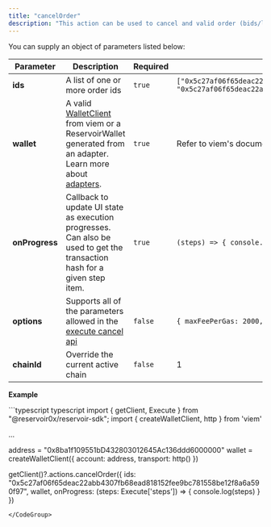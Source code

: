 ```yaml
---
title: "cancelOrder"
description: "This action can be used to cancel and valid order (bids/listings)"
---
```


You can supply an object of parameters listed below:

| Parameter      | Description                                                                                                                                                                  | Required | Example                                                                                                                                        |
| -------------- | ---------------------------------------------------------------------------------------------------------------------------------------------------------------------------- | -------- | ---------------------------------------------------------------------------------------------------------------------------------------------- |
| **ids**        | A list of one or more order ids                                                                                                                                              | `true`   | `["0x5c27af06f65deac22abb4307fb68ead818152fee9bc781558be12f8a6a590f97", "0x5c27af06f65deac22abb4307fb68ead818152fee9bc781558be12f8a6a590f97"]` |
| **wallet**     | A valid [WalletClient](https://viem.sh/docs/clients/wallet.html) from viem or a ReservoirWallet generated from an adapter. Learn more about [adapters](/reference/adapters). | `true`   | Refer to viem's documentation on [WalletClients](https://viem.sh/docs/clients/wallet.html)\_                                                   |
| **onProgress** | Callback to update UI state as execution progresses. Can also be used to get the transaction hash for a given step item.                                                     | `true`   | `(steps) => { console.log(steps) }`                                                                                                            |
| **options**    | Supports all of the parameters allowed in the [execute cancel api](/reference/getexecutecancelv2)                                                                            | `false`  | `{ maxFeePerGas: 2000, ... }`                                                                                                                  |
| **chainId**    | Override the current active chain                                                                                                                                            | `false`  | 1                                                                                                                                              |

**Example**

<CodeGroup>
  ```typescript typescript
  import { getClient, Execute } from "@reservoir0x/reservoir-sdk";
  import { createWalletClient, http } from 'viem'

  ...

  address = "0x8ba1f109551bD432803012645Ac136ddd6000000"
  wallet = createWalletClient({
    account: address,
    transport: http()
  })

  getClient()?.actions.cancelOrder({
    ids: "0x5c27af06f65deac22abb4307fb68ead818152fee9bc781558be12f8a6a590f97",
    wallet,
    onProgress: (steps: Execute['steps']) => {
      console.log(steps)
    }
  })
  ```
</CodeGroup>

